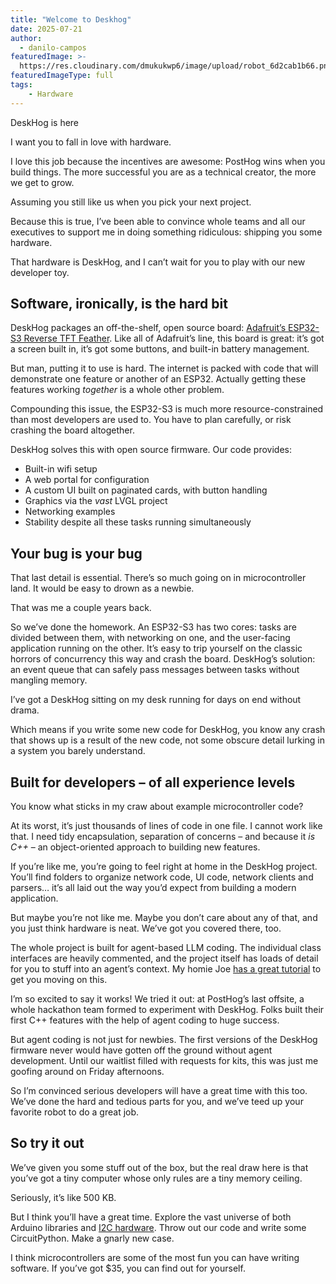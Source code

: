 ```yaml
---
title: "Welcome to Deskhog"
date: 2025-07-21
author:
  - danilo-campos
featuredImage: >-
  https://res.cloudinary.com/dmukukwp6/image/upload/robot_6d2cab1b66.png
featuredImageType: full
tags:
    - Hardware
---
```


DeskHog is here

I want you to fall in love with hardware.

I love this job because the incentives are awesome: PostHog wins when you build things. The more successful you are as a technical creator, the more we get to grow.

Assuming you still like us when you pick your next project.

Because this is true, I’ve been able to convince whole teams and all our executives to support me in doing something ridiculous: shipping you some hardware.

That hardware is DeskHog, and I can’t wait for you to play with our new developer toy.

## Software, ironically, is the hard bit

DeskHog packages an off-the-shelf, open source board: [Adafruit’s ESP32-S3 Reverse TFT Feather](https://www.adafruit.com/product/5691). Like all of Adafruit’s line, this board is great: it’s got a screen built in, it’s got some buttons, and built-in battery management. 

But man, putting it to use is hard. The internet is packed with code that will demonstrate one feature or another of an ESP32. Actually getting these features working *together* is a whole other problem.

Compounding this issue, the ESP32-S3 is much more resource-constrained than most developers are used to. You have to plan carefully, or risk crashing the board altogether.

DeskHog solves this with open source firmware. Our code provides:

- Built-in wifi setup
- A web portal for configuration
- A custom UI built on paginated cards, with button handling
- Graphics via the *vast* LVGL project
- Networking examples
- Stability despite all these tasks running simultaneously

## Your bug is your bug

That last detail is essential. There’s so much going on in microcontroller land. It would be easy to drown as a newbie.

That was me a couple years back.

So we’ve done the homework. An ESP32-S3 has two cores: tasks are divided between them, with networking on one, and the user-facing application running on the other. It’s easy to trip yourself on the classic horrors of concurrency this way and crash the board. DeskHog’s solution: an event queue that can safely pass messages between tasks without mangling memory.

I’ve got a DeskHog sitting on my desk running for days on end without drama.

Which means if you write some new code for DeskHog, you know any crash that shows up is a result of the new code, not some obscure detail lurking in a system you barely understand.

## Built for developers – of all experience levels

You know what sticks in my craw about example microcontroller code?

At its worst, it’s just thousands of lines of code in one file. I cannot work like that. I need tidy encapsulation, separation of concerns – and because it *is C++* – an object-oriented approach to building new features.

If you’re like me, you’re going to feel right at home in the DeskHog project. You’ll find folders to organize network code, UI code, network clients and parsers… it’s all laid out the way you’d expect from building a modern application.

But maybe you’re not like me. Maybe you don’t care about any of that, and you just think hardware is neat. We’ve got you covered there, too.

The whole project is built for agent-based LLM coding. The individual class interfaces are heavily commented, and the project itself has loads of detail for you to stuff into an agent’s context. My homie Joe [has a great tutorial]() to get you moving on this.

I’m so excited to say it works! We tried it out: at PostHog’s last offsite, a whole hackathon team formed to experiment with DeskHog. Folks built their first C++ features with the help of agent coding to huge success.

But agent coding is not just for newbies. The first versions of the DeskHog firmware never would have gotten off the ground without agent development. Until our waitlist filled with requests for kits, this was just me goofing around on Friday afternoons.

So I’m convinced serious developers will have a great time with this too. We’ve done the hard and tedious parts for you, and we’ve teed up your favorite robot to do a great job.

## So try it out

We’ve given you some stuff out of the box, but the real draw here is that you’ve got a tiny computer whose only rules are a tiny memory ceiling.

Seriously, it’s like 500 KB.

But I think you’ll have a great time. Explore the vast universe of both Arduino libraries and [I2C hardware](https://www.adafruit.com/category/620). Throw out our code and write some CircuitPython. Make a gnarly new case.

I think microcontrollers are some of the most fun you can have writing software. If you’ve got $35, you can find out for yourself.